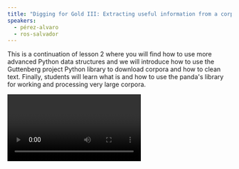 ```yaml
---
title: "Digging for Gold III: Extracting useful information from a corpus pt2"
speakers:
  - pérez-alvaro
  - ros-salvador
---
```

This is a continuation of lesson 2 where you will find how to use more advanced Python data structures and we will introduce how to use the Guttenberg project Python library to download corpora and how to clean text. Finally, students will learn what is and how to use the panda's library for working and processing very large corpora.

<Video provider="youtube" id="MPQIXjtZPoE">
  Digging for Gold III: Extracting useful information from a corpus pt2
</Video>

<Speakers>
  <Speaker speaker="pérez-alvaro" />

  <Speaker speaker="ros-salvador" />
</Speakers>


